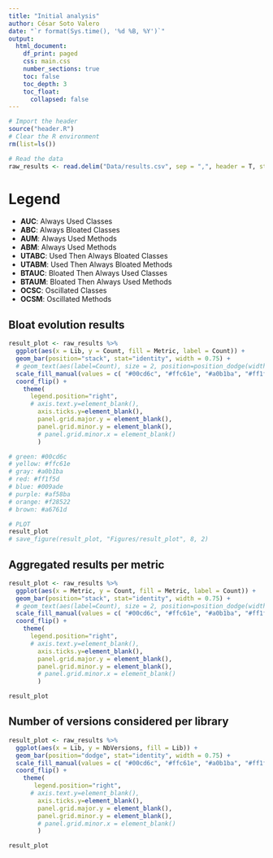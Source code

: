 ```yaml
---
title: "Initial analysis"
author: César Soto Valero
date: "`r format(Sys.time(), '%d %B, %Y')`"
output:
  html_document:
    df_print: paged
    css: main.css
    number_sections: true
    toc: false
    toc_depth: 3
    toc_float: 
      collapsed: false
---
```



```r
# Import the header 
source("header.R")
# Clear the R environment
rm(list=ls())
```


```r
# Read the data
raw_results <- read.delim("Data/results.csv", sep = ",", header = T, stringsAsFactors = TRUE)
```


# Legend

- **AUC**: Always Used Classes
- **ABC**: Always Bloated Classes
- **AUM**: Always Used Methods
- **ABM**: Always Used Methods
- **UTABC**: Used Then Always Bloated Classes
- **UTABM**: Used Then Always Bloated Methods
- **BTAUC**: Bloated Then Always Used Classes
- **BTAUM**: Bloated Then Always Used Methods
- **OCSC**: Oscillated Classes
- **OCSM**: Oscillated Methods

## Bloat evolution results

```r
result_plot <- raw_results %>%
  ggplot(aes(x = Lib, y = Count, fill = Metric, label = Count)) +
  geom_bar(position="stack", stat="identity", width = 0.75) +
  # geom_text(aes(label=Count), size = 2, position=position_dodge(width=0.75), hjust=-0.25) +
  scale_fill_manual(values = c( "#00cd6c", "#ffc61e", "#a0b1ba", "#ff1f5d", "#00FFFF", "#af58ba", "#f28522", "#a6761d", "#000000", "#87ceeb")) +
  coord_flip() +
    theme(
      legend.position="right",
      # axis.text.y=element_blank(),
        axis.ticks.y=element_blank(),
        panel.grid.major.y = element_blank(),
        panel.grid.minor.y = element_blank(),
        # panel.grid.minor.x = element_blank()
        ) 

# green: #00cd6c
# yellow: #ffc61e
# gray: #a0b1ba
# red: #ff1f5d
# blue: #009ade
# purple: #af58ba
# orange: #f28522
# brown: #a6761d

# PLOT
result_plot
# save_figure(result_plot, "Figures/result_plot", 8, 2)
```


## Aggregated results per metric

```r
result_plot <- raw_results %>%
  ggplot(aes(x = Metric, y = Count, fill = Metric, label = Count)) +
  geom_bar(position="stack", stat="identity", width = 0.75) +
  # geom_text(aes(label=Count), size = 2, position=position_dodge(width=0.75), hjust=-0.25) +
  scale_fill_manual(values = c( "#00cd6c", "#ffc61e", "#a0b1ba", "#ff1f5d", "#00FFFF", "#af58ba", "#f28522", "#a6761d", "#000000", "#87ceeb")) +
  coord_flip() +
    theme(
      legend.position="right",
      # axis.text.y=element_blank(),
        axis.ticks.y=element_blank(),
        panel.grid.major.y = element_blank(),
        panel.grid.minor.y = element_blank(),
        # panel.grid.minor.x = element_blank()
        ) 

result_plot
```

## Number of versions considered per library

```r
result_plot <- raw_results %>%
  ggplot(aes(x = Lib, y = NbVersions, fill = Lib)) +
  geom_bar(position="dodge", stat="identity", width = 0.75) +
  scale_fill_manual(values = c( "#00cd6c", "#ffc61e", "#a0b1ba", "#ff1f5d", "#00FFFF", "#af58ba", "#f28522", "#a6761d", "#000000", "#87ceeb")) +
  coord_flip() +
    theme(
       legend.position="right",
      # axis.text.y=element_blank(),
        axis.ticks.y=element_blank(),
        panel.grid.major.y = element_blank(),
        panel.grid.minor.y = element_blank(),
        # panel.grid.minor.x = element_blank()
        ) 

result_plot
```
